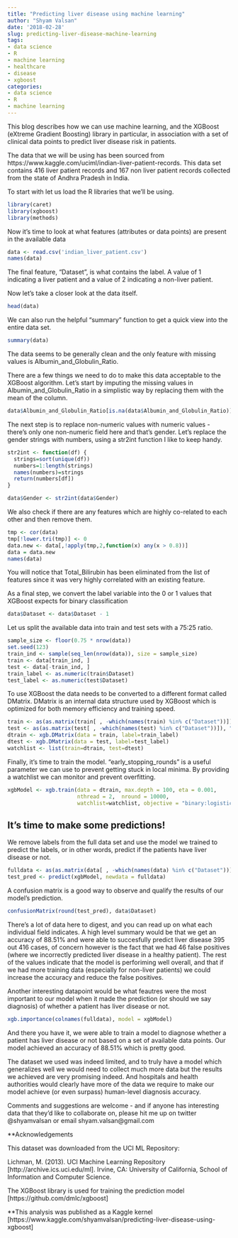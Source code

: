 ```yaml
---
title: "Predicting liver disease using machine learning"
author: "Shyam Valsan"
date: '2018-02-28'
slug: predicting-liver-disease-machine-learning
tags:
- data science
- R
- machine learning
- healthcare
- disease
- xgboost
categories:
- data science
- R
- machine learning
---
```


This blog describes how we can use machine learning, and the XGBoost (eXtreme Gradient Boosting) library in particular, in association with a set of clinical data points to predict liver disease risk in patients. 

The data that we will be using has been sourced from https://www.kaggle.com/uciml/indian-liver-patient-records. This data set contains 416 liver patient records and 167 non liver patient records collected from the state of Andhra Pradesh in India. 

To start with let us load the R libraries that we'll be using.

```r
library(caret)
library(xgboost)
library(methods)
```

Now it's time to look at what features (attributes or data points) are present in the available data

```r
data <- read.csv('indian_liver_patient.csv')
names(data)
```

The final feature, "Dataset", is what contains the label. A value of 1 indicating a liver patient and a value of 2 indicating a non-liver patient.

Now let's take a closer look at the data itself. 

```r
head(data)
```

We can also run the helpful "summary" function to get a quick view into the entire data set.

```r
summary(data)
```

The data seems to be generally clean and the only feature with missing values is Albumin_and_Globulin_Ratio.


There are a few things we need to do to make this data acceptable to the XGBoost algorithm. Let's start by imputing the missing values in Albumin_and_Globulin_Ratio in a simplistic way by replacing them with the mean of the column.

```r
data$Albumin_and_Globulin_Ratio[is.na(data$Albumin_and_Globulin_Ratio)] <- mean(data$Albumin_and_Globulin_Ratio, na.rm = TRUE)
```

The next step is to replace non-numeric values with numeric values - there's only one non-numeric field here and that's gender. Let's replace the gender strings with numbers, using a str2int function I like to keep handy.

```r
str2int <- function(df) {
  strings=sort(unique(df))
  numbers=1:length(strings)
  names(numbers)=strings
  return(numbers[df])
}

data$Gender <- str2int(data$Gender)
```

We also check if there are any features which are highly co-related to each other and then remove them. 

```r
tmp <- cor(data)
tmp[!lower.tri(tmp)] <- 0
data.new <- data[,!apply(tmp,2,function(x) any(x > 0.8))]
data = data.new
names(data)
```

You will notice that Total_Bilirubin has been eliminated from the list of features since it was very highly correlated with an existing feature.

As a final step, we convert the label variable into the 0 or 1 values that XGBoost expects for binary classification

```r
data$Dataset <- data$Dataset - 1
```

Let us split the available data into train and test sets with a 75:25 ratio.

```r
sample_size <- floor(0.75 * nrow(data))
set.seed(123)
train_ind <- sample(seq_len(nrow(data)), size = sample_size)
train <- data[train_ind, ]
test <- data[-train_ind, ]
train_label <- as.numeric(train$Dataset)
test_label <- as.numeric(test$Dataset)
```

To use XGBoost the data needs to be converted to a different format called DMatrix. DMatrix is an internal data structure used by XGBoost which is optimized for both memory efficiency and training speed.

```r
train <- as(as.matrix(train[ , -which(names(train) %in% c("Dataset"))]), "dgCMatrix")
test <- as(as.matrix(test[ , -which(names(test) %in% c("Dataset"))]), "dgCMatrix")
dtrain <- xgb.DMatrix(data = train, label=train_label)
dtest <- xgb.DMatrix(data = test, label=test_label)    
watchlist <- list(train=dtrain, test=dtest)
```

Finally, it's time to train the model. "early_stopping_rounds" is a useful parameter we can use to prevent getting stuck in local minima. By providing a watchlist we can monitor and prevent overfitting.

```r
xgbModel <- xgb.train(data = dtrain, max.depth = 100, eta = 0.001, 
                      nthread = 2,  nround = 10000, 
                      watchlist=watchlist, objective = "binary:logistic", early_stopping_rounds = 300, verbose = FALSE)
```

## It's time to make some predictions!

We remove labels from the full data set and use the model we trained to predict the labels, or in other words, predict if the patients have liver disease or not.

```r
fulldata <- as(as.matrix(data[ , -which(names(data) %in% c("Dataset"))]), "dgCMatrix")
test_pred <- predict(xgbModel, newdata = fulldata)
```

A confusion matrix is a good way to observe and qualify the results of our model's prediction. 

```r
confusionMatrix(round(test_pred), data$Dataset)
```

There's a lot of data here to digest, and you can read up on what each individual field indicates. A high level summary would be that we get an accuracy of 88.51% and were able to succesfully predict liver disease 395 out 416 cases, of concern however is the fact that we had 46 false positives (where we incorrectly predicted liver disease in a healthy patient). The rest of the values indicate that the model is perforiming well overall, and that if we had more training data (especially for non-liver patients) we could increase the accuracy and reduce the false positives.

Another interesting datapoint would be what feautres were the most important to our model when it made the prediction (or should we say diagnosis) of whether a patient has liver disease or not. 

```r
xgb.importance(colnames(fulldata), model = xgbModel)
```

And there you have it, we were able to train a model to diagnose whether a patient has liver disease or not based on a set of available data points. Our model achieved an accuracy of 88.51% which is pretty good.

The dataset we used was indeed limited, and to truly have a model which generalizes well we would need to collect much more data but the results we achieved are very promising indeed. And hospitals and health authorities would clearly have more of the data we require to make our model achieve (or even surpass) human-level diagnosis accuracy. 

Comments and suggestions are welcome - and if anyone has interesting data that they'd like to collaborate on, please hit me up on twitter @shyamvalsan or email shyam.valsan@gmail.com

**Acknowledgements

This dataset was downloaded from the UCI ML Repository:

Lichman, M. (2013). UCI Machine Learning Repository [http://archive.ics.uci.edu/ml]. Irvine, CA: University of California, School of Information and Computer Science.

The XGBoost library is used for training the prediction model [https://github.com/dmlc/xgboost]

**This analysis was published as a Kaggle kernel [https://www.kaggle.com/shyamvalsan/predicting-liver-disease-using-xgboost]